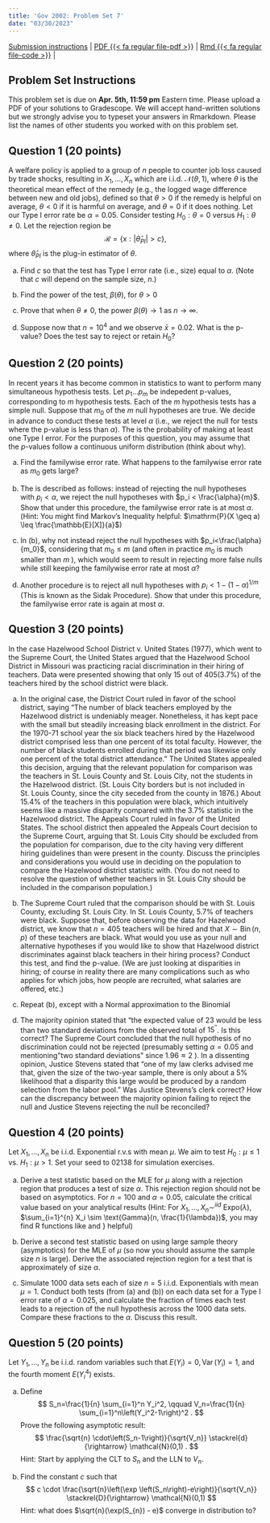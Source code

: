 ```yaml
---
title: 'Gov 2002: Problem Set 7'
date: "03/30/2023"
---
```


[Submission instructions](problem-sets.qmd) | [PDF {{< fa regular file-pdf >}}](/files/assignments/pset_7.pdf) | [Rmd {{< fa regular file-code >}}](/files/assignments/pset_7.Rmd) | 



## Problem Set Instructions 

This problem set is due on **Apr. 5th, 11:59 pm** Eastern time. Please upload a PDF of your solutions to Gradescope. We will accept hand-written solutions but we strongly advise you to typeset your answers in Rmarkdown. Please list the names of other students you worked with on this problem set. 

## Question 1 (20 points)

A welfare policy is applied to a group of $n$ people to counter job loss caused by trade shocks, resulting in $X_1, \ldots, X_n$ which are i.i.d. $\mathcal{N}(\theta, 1)$, where $\theta$ is the theoretical mean effect of the remedy (e.g., the logged wage difference between new and old jobs), defined so that $\theta>0$ if the remedy is helpful on average, $\theta<0$ if it is harmful on average, and $\theta=0$ if it does nothing. Let our Type I error rate be $\alpha=0.05$. Consider testing $H_0: \theta=0$ versus $H_1: \theta \neq 0$. Let the rejection region be
$$
\mathcal{R}=\{\mathrm{x}:|\hat{\theta}_{PI}|>c\},
$$
where $\hat{\theta}_{PI}$ is the plug-in estimator of $\theta$.


(a) Find $c$ so that the test has Type I error rate (i.e., size) equal to $\alpha$. (Note that $c$ will depend on the sample size, $n$.)  

(b) Find the power of the test, $\beta(\theta)$, for $\theta > 0$

(c) Prove that when $\theta \neq 0$, the power $\beta(\theta) \to 1$ as $n \to \infty$. 

(d) Suppose now that $n = 10^4$ and we observe $\bar x = 0.02$. What is the p-value? Does the test say to reject or retain $H_0$?











## Question 2 (20 points)

In recent years it has become common in statistics to want to perform many simultaneous hypothesis tests. Let $p_1 \dots p_m$ be indepedent p-values, corresponding to $m$ hypothesis tests. Each of the $m$ hypothesis tests has a simple null. Suppose that $m_0$ of the $m$ null hypotheses are true. We decide in advance to conduct these tests at level $\alpha$ (i.e., we reject the null for tests where the p-value is less than $\alpha$). The \textit{familywise error rate} is the probability of making at least one Type I error. For the purposes of this question, you may assume that the $p$-values follow a continuous uniform distribution (think about why). 

(a) Find the familywise error rate. What happens to the familywise error rate as $m_0$ gets large?

(b) The \textit{Bonferroni procedure} is described as follows: instead of rejecting the null hypotheses with $p_i < \alpha$, we reject the null hypotheses with $p_i < \frac{\alpha}{m}$. Show that under this procedure, the familywise error rate is at most $\alpha$. (Hint: You might find Markov's Inequality helpful: $\mathrm{P}(X \geq a) \leq \frac{\mathbb{E}[X]}{a}$)

(c) In (b), why not instead reject the null hypotheses with $p_i<\frac{\alpha}{m_0}$, considering that $m_0 \leq m$ (and often in practice $m_0$ is much smaller than $m$ ), which would seem to result in rejecting more false nulls while still keeping the familywise error rate at most $\alpha$?

(d) Another procedure is to reject all null hypotheses with $p_i<1-(1-\alpha)^{1 / m}$ (This is known as the Sidak Procedure). Show that under this procedure, the familywise error rate is again at most $\alpha$.








## Question 3 (20 points)

In the case Hazelwood School District v. United States (1977), which went to the Supreme Court, the United States argued that the Hazelwood School District in Missouri was practicing racial discrimination in their hiring of teachers. Data were presented showing that only 15 out of $405(3.7 \%)$ of the teachers hired by the school district were black.

(a) In the original case, the District Court ruled in favor of the school district, saying "The number of black teachers employed by the Hazelwood district is undeniably meager. Nonetheless, it has kept pace with the small but steadily increasing black enrollment in the district. For the 1970-71 school year the six black teachers hired by the Hazelwood district comprised less than one percent of its total faculty. However, the number of black students enrolled during that period was likewise only one percent of the total district attendance."
The United States appealed this decision, arguing that the relevant population for comparison was the teachers in St. Louis County and St. Louis City, not the students in the Hazelwood district. (St. Louis City borders but is not included in St. Louis County, since the city seceded from the county in 1876.) About $15.4 \%$ of the teachers in this population were black, which intuitively seems like a massive disparity compared with the $3.7 \%$ statistic in the Hazelwood district. The Appeals Court ruled in favor of the United States.
The school district then appealed the Appeals Court decision to the Supreme Court, arguing that St. Louis City should be excluded from the population for comparison, due to the city having very different hiring guidelines than were present in the county.
Discuss the principles and considerations you would use in deciding on the population to compare the Hazelwood district statistic with. (You do not need to resolve the question of whether teachers in St. Louis City should be included in the comparison population.)

(b) The Supreme Court ruled that the comparison should be with St. Louis County, excluding St. Louis City. In St. Louis County, $5.7 \%$ of teachers were black. Suppose that, before observing the data for Hazelwood district, we know that $n=405$ teachers will be hired and that $X \sim \operatorname{Bin}(n, p)$ of these teachers are black. What would you use as your null and alternative hypotheses if you would like to show that Hazelwood district discriminates against black teachers in their hiring process? Conduct this test, and find the p-value. (We are just looking at disparities in hiring; of course in reality there are many complications such as who applies for which jobs, how people are recruited, what salaries are offered, etc.)

(c) Repeat (b), except with a Normal approximation to the Binomial

(d) The majority opinion stated that "the expected value of 23 would be less than two standard deviations from the observed total of $15^{\prime \prime}$. Is this correct? The Supreme Court concluded that the null hypothesis of no discrimination could not be rejected (presumably setting $\alpha=0.05$ and mentioning "two standard deviations" since $1.96 \approx 2$ ). In a dissenting opinion, Justice Stevens stated that "one of my law clerks advised me that, given the size of the two-year sample, there is only about a $5 \%$ likelihood that a disparity this large would be produced by a random selection from the labor pool." Was Justice Stevens's clerk correct? How can the discrepancy between the majority opinion failing to reject the null and Justice Stevens rejecting the null be reconciled?











## Question 4 (20 points)

Let $X_1, \ldots, X_n$ be i.i.d. Exponential r.v.s with mean $\mu$. We aim to test $H_0: \mu \leq 1$ vs. $H_1: \mu>1$. Set your seed to 02138 for simulation exercises.

(a) Derive a test statistic based on the MLE for $\mu$ along with a rejection region that produces a test of size $\alpha$. This rejection region should not be based on asymptotics. For $n = 100$ and $\alpha = 0.05$, calculate the critical value based on your analytical results (Hint: For $X_1, \ldots, X_n \sim^{iid}$ Expo($\lambda$), $\sum_{i=1}^{n} X_i \sim \text{Gamma}(n, \frac{1}{\lambda})$, you may find R functions like \texttt{qgamma} and \texttt{pgamma}} helpful)

(b) Derive a second test statistic based on using large sample theory (asymptotics) for the MLE of $\mu$ (so now you should assume the sample size $n$ is large). Derive the associated rejection region for a test that is approximately of size $\alpha$.

(c) Simulate 1000 data sets each of size $n=5$ i.i.d. Exponentials with mean $\mu=1$. Conduct both tests (from (a) and (b)) on each data set for a Type I error rate of $\alpha=0.025$, and calculate the fraction of times each test leads to a rejection of the null hypothesis across the 1000 data sets. Compare these fractions to the $\alpha$. Discuss this result.











## Question 5 (20 points)

Let $Y_1, \ldots, Y_n$ be i.i.d. random variables such that $E\left(Y_i\right)=0, \operatorname{Var}\left(Y_i\right)=1$, and the fourth moment $E\left(Y_i^4\right)$ exists.

(a) Define
$$
S_n=\frac{1}{n} \sum_{i=1}^n Y_i^2, \qquad V_n=\frac{1}{n} \sum_{i=1}^n\left(Y_i^2-1\right)^2 .
$$
Prove the following asymptotic result:
$$
\frac{\sqrt{n} \cdot\left(S_n-1\right)}{\sqrt{V_n}} \stackrel{d}{\rightarrow} \mathcal{N}(0,1) .
$$
Hint: Start by applying the CLT to $S_n$ and the LLN to $V_n$.

(b) Find the constant $c$ such that
$$
c \cdot \frac{\sqrt{n}\left(\exp \left(S_n\right)-e\right)}{\sqrt{V_n}} \stackrel{D}{\rightarrow} \mathcal{N}(0,1)
$$
Hint: what does $\sqrt{n}(\exp(S_{n}) - e)$ converge in distribution to?




